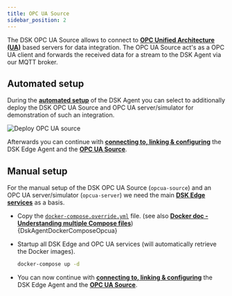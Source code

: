 ```yaml
---
title: OPC UA Source
sidebar_position: 2
---
```




The DSK OPC UA Source allows to connect to [**OPC Unified Architecture (UA)**](https://opcfoundation.org/about/opc-technologies/opc-ua/) based servers for data integration. The OPC UA Source act's as a OPC UA client and forwards the received data for a stream to the DSK Agent via our MQTT broker.

## Automated setup

During the [**automated setup**](../docker-compose#agent-automated-setup) of the DSK Agent you can select to additionally deploy the DSK OPC UA Source and OPC UA server/simulator for demonstration of such an integration.

![Deploy OPC UA source](./img/deploy-opcua.png)

Afterwards you can continue with [**connecting to, linking & configuring**](../../agent_companion.mdx#agent-companion-connect) the DSK Edge Agent and the [**OPC UA Source**](../../../provide_data/iot/opc-ua.md).

## Manual setup

For the manual setup of the DSK OPC UA Source (`opcua-source`) and an OPC UA server/simulator (`opcua-server`) we need the main [**DSK Edge services**](../docker-compose#agent-manual-setup) as a basis.

* Copy the [`docker-compose.override.yml`](../../../deployments/dsk-agent/opcua/docker-compose.override.yml) file.
(see also [**Docker doc - Understanding multiple Compose files**](https://docs.docker.com/compose/extends/#understanding-multiple-compose-files))
<CodeBlock className="language-yml" title="docker-compose.override.yml">{DskAgentDockerComposeOpcua}</CodeBlock>

* Startup all DSK Edge and OPC UA services (will automatically retrieve the Docker images).
    ```bash
    docker-compose up -d
    ```
* You can now continue with [**connecting to, linking & configuring**](../../agent_companion.mdx#agent-companion-connect) the DSK Edge Agent and the [**OPC UA Source**](../../../provide_data/iot/opc-ua.md).
